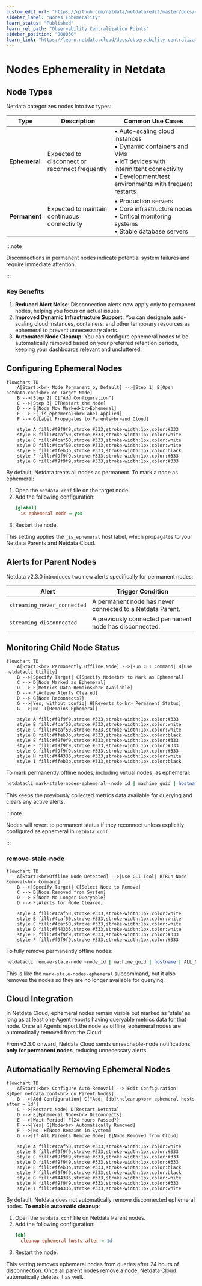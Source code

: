 ```yaml
---
custom_edit_url: "https://github.com/netdata/netdata/edit/master/docs/nodes-ephemerality.md"
sidebar_label: "Nodes Ephemerality"
learn_status: "Published"
learn_rel_path: "Observability Centralization Points"
sidebar_position: "900030"
learn_link: "https://learn.netdata.cloud/docs/observability-centralization-points/nodes-ephemerality"
---
```


# Nodes Ephemerality in Netdata

## Node Types

Netdata categorizes nodes into two types:

| Type          | Description                                    | Common Use Cases                                                                                                                                                               |
|---------------|------------------------------------------------|--------------------------------------------------------------------------------------------------------------------------------------------------------------------------------|
| **Ephemeral** | Expected to disconnect or reconnect frequently | • Auto-scaling cloud instances<br />• Dynamic containers and VMs<br />• IoT devices with intermittent connectivity<br />• Development/test environments with frequent restarts |
| **Permanent** | Expected to maintain continuous connectivity   | • Production servers<br />• Core infrastructure nodes<br />• Critical monitoring systems<br />• Stable database servers                                                        |

:::note

Disconnections in permanent nodes indicate potential system failures and require immediate attention.

:::

### Key Benefits

1. **Reduced Alert Noise**: Disconnection alerts now apply only to permanent nodes, helping you focus on actual issues.
2. **Improved Dynamic Infrastructure Support**: You can designate auto-scaling cloud instances, containers, and other temporary resources as ephemeral to prevent unnecessary alerts.
3. **Automated Node Cleanup**: You can configure ephemeral nodes to be automatically removed based on your preferred retention periods, keeping your dashboards relevant and uncluttered.

## Configuring Ephemeral Nodes

```mermaid
flowchart TD
    A[Start:<br> Node Permanent by Default] -->|Step 1| B[Open netdata.conf<br> on Target Node]
    B -->|Step 2| C["Add Configuration"]
    C -->|Step 3| D[Restart the Node]
    D --> E[Node Now Marked<br>Ephemeral]
    E --> F[_is_ephemeral<br>Label Applied]
    F --> G[Label Propagates to Parents<br>and Cloud]
    
    style A fill:#f9f9f9,stroke:#333,stroke-width:1px,color:#333
    style B fill:#4caf50,stroke:#333,stroke-width:1px,color:white
    style C fill:#4caf50,stroke:#333,stroke-width:1px,color:white
    style D fill:#4caf50,stroke:#333,stroke-width:1px,color:white
    style E fill:#ffeb3b,stroke:#333,stroke-width:1px,color:black
    style F fill:#f9f9f9,stroke:#333,stroke-width:1px,color:#333
    style G fill:#f9f9f9,stroke:#333,stroke-width:1px,color:#333
```

By default, Netdata treats all nodes as permanent. To mark a node as ephemeral:

1. Open the `netdata.conf` file on the target node.
2. Add the following configuration:
   ```ini
   [global]
     is ephemeral node = yes
   ```
3. Restart the node.

This setting applies the `_is_ephemeral` host label, which propagates to your Netdata Parents and Netdata Cloud.

## Alerts for Parent Nodes

Netdata v2.3.0 introduces two new alerts specifically for permanent nodes:

| Alert                       | Trigger Condition                                         |
|-----------------------------|-----------------------------------------------------------|
| `streaming_never_connected` | A permanent node has never connected to a Netdata Parent. |
| `streaming_disconnected`    | A previously connected permanent node has disconnected.   |

## Monitoring Child Node Status

```mermaid
flowchart TD
    A[Start:<br> Permanently Offline Node] -->|Run CLI Command| B[Use netdatacli Utility]
    B -->|Specify Target| C[Specify Node<br> to Mark as Ephemeral]
    C --> D[Node Marked as Ephemeral]
    D --> E[Metrics Data Remains<br> Available]
    D --> F[Active Alerts Cleared]
    D --> G{Node Reconnects?}
    G -->|Yes, without config| H[Reverts to<br> Permanent Status]
    G -->|No| I[Remains Ephemeral]
    
    style A fill:#f9f9f9,stroke:#333,stroke-width:1px,color:#333
    style B fill:#4caf50,stroke:#333,stroke-width:1px,color:white
    style C fill:#4caf50,stroke:#333,stroke-width:1px,color:white
    style D fill:#ffeb3b,stroke:#333,stroke-width:1px,color:black
    style E fill:#f9f9f9,stroke:#333,stroke-width:1px,color:#333
    style F fill:#f9f9f9,stroke:#333,stroke-width:1px,color:#333
    style G fill:#f9f9f9,stroke:#333,stroke-width:1px,color:#333
    style H fill:#f44336,stroke:#333,stroke-width:1px,color:white
    style I fill:#ffeb3b,stroke:#333,stroke-width:1px,color:black
```

To mark permanently offline nodes, including virtual nodes, as ephemeral:

```bash
netdatacli mark-stale-nodes-ephemeral <node_id | machine_guid | hostname | ALL_NODES>
```

This keeps the previously collected metrics data available for querying and clears any active alerts.

:::note

Nodes will revert to permanent status if they reconnect unless explicitly configured as ephemeral in `netdata.conf`.

:::

### remove-stale-node

```mermaid
flowchart TD
    A[Start:<br>Offline Node Detected] -->|Use CLI Tool| B[Run Node Removal<br> Command]
    B -->|Specify Target| C[Select Node to Remove]
    C --> D[Node Removed from System]
    D --> E[Node No Longer Queryable]
    D --> F[Alerts for Node Cleared]
    
    style A fill:#4caf50,stroke:#333,stroke-width:1px,color:white
    style B fill:#4caf50,stroke:#333,stroke-width:1px,color:white
    style C fill:#4caf50,stroke:#333,stroke-width:1px,color:white
    style D fill:#f44336,stroke:#333,stroke-width:1px,color:white
    style E fill:#f9f9f9,stroke:#333,stroke-width:1px,color:#333
    style F fill:#f9f9f9,stroke:#333,stroke-width:1px,color:#333
```

To fully remove permanently offline nodes:

```bash
netdatacli remove-stale-node <node_id | machine_guid | hostname | ALL_NODES>
```

This is like the `mark-stale-nodes-ephemeral` subcommand, but it also removes the nodes so they are no longer available for querying.

## Cloud Integration

In Netdata Cloud, ephemeral nodes remain visible but marked as 'stale' as long as at least one Agent reports having queryable metrics data for that node. Once all Agents report the node as offline, ephemeral nodes are automatically removed from the Cloud.

From v2.3.0 onward, Netdata Cloud sends unreachable-node notifications **only for permanent nodes**, reducing unnecessary alerts.

## Automatically Removing Ephemeral Nodes

```mermaid
flowchart TD
    A[Start:<br> Configure Auto-Removal] -->|Edit Configuration| B[Open netdata.conf<br> on Parent Nodes]
    B -->|Add Configuration| C["Add: [db]\ncleanup<br> ephemeral hosts after = 1d"]
    C -->|Restart Node| D[Restart Netdata]
    D --> E[Ephemeral Node<br> Disconnects]
    E -->|Wait Period| F{24 Hours Passed?}
    F -->|Yes| G[Node<br> Automatically Removed]
    F -->|No| H[Node Remains in System]
    G -->|If All Parents Remove Node| I[Node Removed from Cloud]
    
    style A fill:#4caf50,stroke:#333,stroke-width:1px,color:white
    style B fill:#f9f9f9,stroke:#333,stroke-width:1px,color:#333
    style C fill:#f9f9f9,stroke:#333,stroke-width:1px,color:#333
    style D fill:#f9f9f9,stroke:#333,stroke-width:1px,color:#333
    style E fill:#ffeb3b,stroke:#333,stroke-width:1px,color:black
    style F fill:#f9f9f9,stroke:#333,stroke-width:1px,color:black
    style G fill:#f44336,stroke:#333,stroke-width:1px,color:white
    style H fill:#f9f9f9,stroke:#333,stroke-width:1px,color:#333
    style I fill:#f44336,stroke:#333,stroke-width:1px,color:white
```

By default, Netdata does not automatically remove disconnected ephemeral nodes. **To enable automatic cleanup**:

1. Open the `netdata.conf` file on Netdata Parent nodes.
2. Add the following configuration:
   ```ini
   [db]
     cleanup ephemeral hosts after = 1d
   ```
3. Restart the node.

This setting removes ephemeral nodes from queries after 24 hours of disconnection. Once all parent nodes remove a node, Netdata Cloud automatically deletes it as well.



